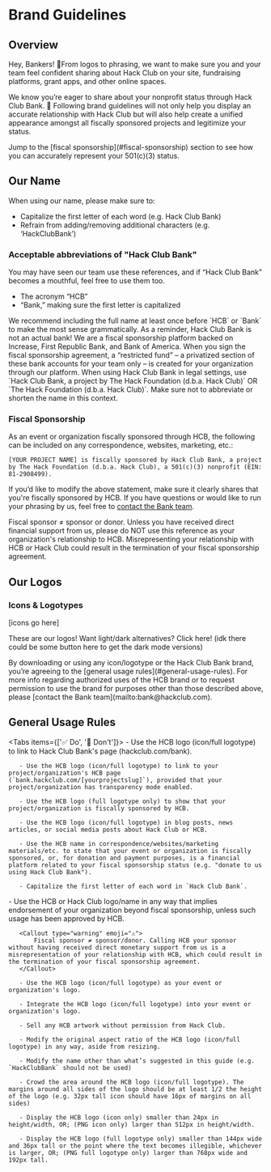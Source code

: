 
# Brand Guidelines

## Overview

Hey, Bankers! 👋From logos to phrasing, we want to make sure you and your team feel confident sharing about Hack Club on your site, fundraising platforms, grant apps, and other online spaces.

We know you’re eager to share about your nonprofit status through Hack Club Bank. 🤗 Following brand guidelines will not only help you display an accurate relationship with Hack Club but will also help create a unified appearance amongst all fiscally sponsored projects and legitimize your status.

<Callout type="info" emoji="ℹ️">
	Jump to the [fiscal sponsorship](#fiscal-sponsorship) section to see how you
	can accurately represent your 501(c)(3) status.
</Callout>

## Our Name

When using our name, please make sure to:

-   Capitalize the first letter of each word (e.g. Hack Club Bank)
-   Refrain from adding/removing additional characters (e.g. ‘HackClubBank’)

### Acceptable abbreviations of "Hack Club Bank"

You may have seen our team use these references, and if “Hack Club Bank” becomes a mouthful, feel free to use them too.

-   The acronym “HCB”
-   “Bank,” making sure the first letter is capitalized

<Callout type="info" emoji="ℹ️">
	We recommend including the full name at least once before `HCB` or `Bank` to
	make the most sense grammatically.
</Callout>

<Callout type="warning" emoji="⚠️">
	As a reminder, Hack Club Bank is not an actual bank! We are a fiscal
	sponsorship platform backed on Increase, First Republic Bank, and Bank of America.
	When you sign the fiscal sponsorship agreement, a “restricted fund” – a 
	privatized section of these bank accounts for your team only – is created
	for your organization through our platform.
</Callout>

<Callout type="info" emoji="ℹ️">
	When using Hack Club Bank in legal settings, use `Hack Club Bank, a project
	by The Hack Foundation (d.b.a. Hack Club)` OR `The Hack Foundation (d.b.a.
	Hack Club)`. Make sure not to abbreviate or shorten the name in this
	context.
</Callout>

### Fiscal Sponsorship

As an event or organization fiscally sponsored through HCB, the following can be included on any correspondence, websites, marketing, etc.:

`[YOUR PROJECT NAME] is fiscally sponsored by Hack Club Bank, a project by The Hack Foundation (d.b.a. Hack Club), a 501(c)(3) nonprofit (EIN: 81-2908499).`

If you’d like to modify the above statement, make sure it clearly shares that you're fiscally sponsored by HCB. If you have questions or would like to run your phrasing by us, feel free to [contact the Bank team](mailto:bank@hackclub.com).

<Callout type="warning" emoji="⚠️">
	Fiscal sponsor ≠ sponsor or donor. Unless you have received direct financial
	support from us, please do NOT use this reference as your organization's
	relationship to HCB.
</Callout>

<Callout type="warning" emoji="⚠️">
	Misrepresenting your relationship with HCB or Hack Club could result in the
	termination of your fiscal sponsorship agreement.
</Callout>

## Our Logos

### Icons & Logotypes

[icons go here]

These are our logos! Want light/dark alternatives? Click here! (idk there could be some button here to get the dark mode versions)

<Callout type="info" emoji="ℹ️">
	By downloading or using any icon/logotype or the Hack Club Bank brand,
	you’re agreeing to the [general usage rules](#general-usage-rules).
</Callout>

<Callout type="info" emoji="ℹ️">
	For more info regarding authorized uses of the HCB brand or to request
	permission to use the brand for purposes other than those described above,
	please [contact the Bank team](mailto:bank@hackclub.com).
</Callout>

## General Usage Rules

<Tabs items={['✅ Do', '🚫 Don\'t']}>
   <Tab>
       - Use the HCB logo (icon/full logotype) to link to Hack Club Bank's page (hackclub.com/bank).

       - Use the HCB logo (icon/full logotype) to link to your project/organization's HCB page (`bank.hackclub.com/[yourprojectslug]`), provided that your project/organization has transparency mode enabled.

       - Use the HCB logo (full logotype only) to show that your project/organization is fiscally sponsored by HCB.

       - Use the HCB logo (icon/full logotype) in blog posts, news articles, or social media posts about Hack Club or HCB.

       - Use the HCB name in correspondence/websites/marketing materials/etc. to state that your event or organization is fiscally sponsored, or, for donation and payment purposes, is a financial platform related to your fiscal sponsorship status (e.g. "donate to us using Hack Club Bank").

       - Capitalize the first letter of each word in `Hack Club Bank`.

   </Tab>
   <Tab>
       - Use the HCB or Hack Club logo/name in any way that implies endorsement of your organization beyond fiscal sponsorship, unless such usage has been approved by HCB.

       <Callout type="warning" emoji="⚠️">
           Fiscal sponsor ≠ sponsor/donor. Calling HCB your sponsor without having received direct monetary support from us is a misrepresentation of your relationship with HCB, which could result in the termination of your fiscal sponsorship agreement.
       </Callout>

       - Use the HCB logo (icon/full logotype) as your event or organization's logo.

       - Integrate the HCB logo (icon/full logotype) into your event or organization's logo.

       - Sell any HCB artwork without permission from Hack Club.

       - Modify the original aspect ratio of the HCB logo (icon/full logotype) in any way, aside from resizing.

       - Modify the name other than what’s suggested in this guide (e.g. `HackClubBank` should not be used)

       - Crowd the area around the HCB logo (icon/full logotype). The margins around all sides of the logo should be at least 1/2 the height of the logo (e.g. 32px tall icon should have 16px of margins on all sides)

       - Display the HCB logo (icon only) smaller than 24px in height/width, OR; (PNG icon only) larger than 512px in height/width.

       - Display the HCB logo (full logotype only) smaller than 144px wide and 36px tall or the point where the text becomes illegible, whichever is larger, OR; (PNG full logotype only) larger than 768px wide and 192px tall.

   </Tab>
</Tabs>
